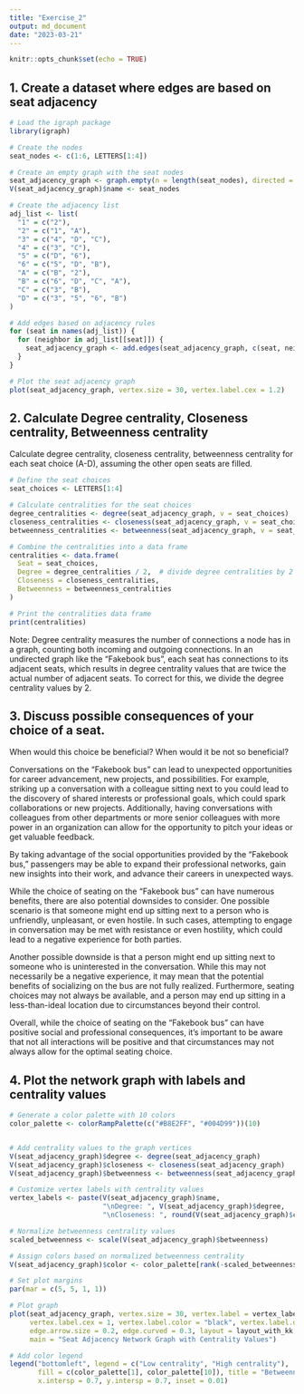 ```yaml
---
title: "Exercise_2"
output: md_document
date: "2023-03-21"
---
```


```r
knitr::opts_chunk$set(echo = TRUE)
```



## 1. Create a dataset where edges are based on seat adjacency

```r
# Load the igraph package
library(igraph)

# Create the nodes
seat_nodes <- c(1:6, LETTERS[1:4])

# Create an empty graph with the seat nodes
seat_adjacency_graph <- graph.empty(n = length(seat_nodes), directed = FALSE)
V(seat_adjacency_graph)$name <- seat_nodes

# Create the adjacency list
adj_list <- list(
  "1" = c("2"),
  "2" = c("1", "A"),
  "3" = c("4", "D", "C"),
  "4" = c("3", "C"),
  "5" = c("D", "6"),
  "6" = c("5", "D", "B"),
  "A" = c("B", "2"),
  "B" = c("6", "D", "C", "A"),
  "C" = c("3", "B"),
  "D" = c("3", "5", "6", "B")
)

# Add edges based on adjacency rules
for (seat in names(adj_list)) {
  for (neighbor in adj_list[[seat]]) {
    seat_adjacency_graph <- add.edges(seat_adjacency_graph, c(seat, neighbor))
  }
}

# Plot the seat adjacency graph
plot(seat_adjacency_graph, vertex.size = 30, vertex.label.cex = 1.2)
```



## 2. Calculate Degree centrality, Closeness centrality, Betweenness centrality

Calculate degree centrality, closeness centrality, betweenness centrality for each seat choice (A-D), assuming the other open seats are filled. 

```r
# Define the seat choices
seat_choices <- LETTERS[1:4]

# Calculate centralities for the seat choices
degree_centralities <- degree(seat_adjacency_graph, v = seat_choices)
closeness_centralities <- closeness(seat_adjacency_graph, v = seat_choices)
betweenness_centralities <- betweenness(seat_adjacency_graph, v = seat_choices)

# Combine the centralities into a data frame
centralities <- data.frame(
  Seat = seat_choices,
  Degree = degree_centralities / 2,  # divide degree centralities by 2
  Closeness = closeness_centralities,
  Betweenness = betweenness_centralities
)

# Print the centralities data frame
print(centralities)
```

Note: Degree centrality measures the number of connections a node has in a graph, counting both incoming and outgoing connections. In an undirected graph like the "Fakebook bus", each seat has connections to its adjacent seats, which results in degree centrality values that are twice the actual number of adjacent seats. To correct for this, we divide the degree centrality values by 2.



## 3. Discuss possible consequences of your choice of a seat. 

When would this choice be beneficial? When would it be not so beneficial?

Conversations on the "Fakebook bus" can lead to unexpected opportunities for career advancement, new projects, and possibilities. For example, striking up a conversation with a colleague sitting next to you could lead to the discovery of shared interests or professional goals, which could spark collaborations or new projects. Additionally, having conversations with colleagues from other departments or more senior colleagues with more power in an organization can allow for the opportunity to pitch your ideas or get valuable feedback.

By taking advantage of the social opportunities provided by the "Fakebook bus," passengers may be able to expand their professional networks, gain new insights into their work, and advance their careers in unexpected ways. 

While the choice of seating on the "Fakebook bus" can have numerous benefits, there are also potential downsides to consider. One possible scenario is that someone might end up sitting next to a person who is unfriendly, unpleasant, or even hostile. In such cases, attempting to engage in conversation may be met with resistance or even hostility, which could lead to a negative experience for both parties.

Another possible downside is that a person might end up sitting next to someone who is uninterested in the conversation. While this may not necessarily be a negative experience, it may mean that the potential benefits of socializing on the bus are not fully realized. Furthermore, seating choices may not always be available, and a person may end up sitting in a less-than-ideal location due to circumstances beyond their control.

Overall, while the choice of seating on the "Fakebook bus" can have positive social and professional consequences, it's important to be aware that not all interactions will be positive and that circumstances may not always allow for the optimal seating choice.



## 4. Plot the network graph with labels and centrality values

```r
# Generate a color palette with 10 colors
color_palette <- colorRampPalette(c("#B8E2FF", "#004D99"))(10)


# Add centrality values to the graph vertices
V(seat_adjacency_graph)$degree <- degree(seat_adjacency_graph)
V(seat_adjacency_graph)$closeness <- closeness(seat_adjacency_graph)
V(seat_adjacency_graph)$betweenness <- betweenness(seat_adjacency_graph)

# Customize vertex labels with centrality values
vertex_labels <- paste(V(seat_adjacency_graph)$name,
                       "\nDegree: ", V(seat_adjacency_graph)$degree,
                       "\nCloseness: ", round(V(seat_adjacency_graph)$closeness, 4))

# Normalize betweenness centrality values
scaled_betweenness <- scale(V(seat_adjacency_graph)$betweenness)

# Assign colors based on normalized betweenness centrality
V(seat_adjacency_graph)$color <- color_palette[rank(-scaled_betweenness)][V(seat_adjacency_graph)]

# Set plot margins
par(mar = c(5, 5, 1, 1)) 

# Plot graph
plot(seat_adjacency_graph, vertex.size = 30, vertex.label = vertex_labels, 
     vertex.label.cex = 1, vertex.label.color = "black", vertex.label.dist = 0.5,
     edge.arrow.size = 0.2, edge.curved = 0.3, layout = layout_with_kk,
     main = "Seat Adjacency Network Graph with Centrality Values")

# Add color legend
legend("bottomleft", legend = c("Low centrality", "High centrality"), 
       fill = c(color_palette[1], color_palette[10]), title = "Betweenness centrality",
       x.intersp = 0.7, y.intersp = 0.7, inset = 0.01)
```

